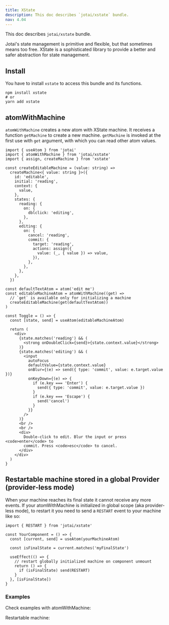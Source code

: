 ```yaml
---
title: XState
description: This doc describes `jotai/xstate` bundle.
nav: 4.04
---
```


This doc describes `jotai/xstate` bundle.

Jotai's state management is primitive and flexible,
but that sometimes means too free.
XState is a sophisticated library to provide
a better and safer abstraction for state management.

## Install

You have to install `xstate` to access this bundle and its functions.

```
npm install xstate
# or
yarn add xstate
```

## atomWithMachine

`atomWithMachine` creates a new atom with XState machine.
It receives a function `getMachine` to create a new machine.
`getMachine` is invoked at the first use with `get` argument,
with which you can read other atom values.

```tsx
import { useAtom } from 'jotai'
import { atomWithMachine } from 'jotai/xstate'
import { assign, createMachine } from 'xstate'

const createEditableMachine = (value: string) =>
  createMachine<{ value: string }>({
    id: 'editable',
    initial: 'reading',
    context: {
      value,
    },
    states: {
      reading: {
        on: {
          dblclick: 'editing',
        },
      },
      editing: {
        on: {
          cancel: 'reading',
          commit: {
            target: 'reading',
            actions: assign({
              value: (_, { value }) => value,
            }),
          },
        },
      },
    },
  })

const defaultTextAtom = atom('edit me')
const editableMachineAtom = atomWithMachine((get) =>
  // `get` is available only for initializing a machine
  createEditableMachine(get(defaultTextAtom))
)

const Toggle = () => {
  const [state, send] = useAtom(editableMachineAtom)

  return (
    <div>
      {state.matches('reading') && (
        <strong onDoubleClick={send}>{state.context.value}</strong>
      )}
      {state.matches('editing') && (
        <input
          autoFocus
          defaultValue={state.context.value}
          onBlur={(e) => send({ type: 'commit', value: e.target.value })}
          onKeyDown={(e) => {
            if (e.key === 'Enter') {
              send({ type: 'commit', value: e.target.value })
            }
            if (e.key === 'Escape') {
              send('cancel')
            }
          }}
        />
      )}
      <br />
      <br />
      <div>
        Double-click to edit. Blur the input or press <code>enter</code> to
        commit. Press <code>esc</code> to cancel.
      </div>
    </div>
  )
}
```

## Restartable machine stored in a global Provider (provider-less mode)

When your machine reaches its final state it cannot receive any more events.
If your atomWithMachine is initialized in global scope (aka provider-less mode),
to restart it you need to send a `RESTART` event to your machine like so:

```tsx
import { RESTART } from 'jotai/xstate'

const YourComponent = () => {
  const [current, send] = useAtom(yourMachineAtom)

  const isFinalState = current.matches('myFinalState')

  useEffect(() => {
    // restart globally initialized machine on component unmount
    return () => {
      if (isFinalState) send(RESTART)
    }
  }, [isFinalState])
}
```

### Examples

Check examples with atomWithMachine:

<CodeSandbox id="gxwnx" />

Restartable machine:

<CodeSandbox id="zur3wg" />
